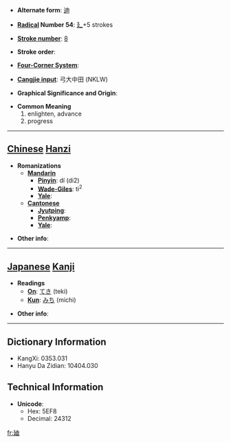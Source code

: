 * '''Alternate form''': [[迪]]

* '''[[Wiktionary:Chinese radical index| Radical]] Number 54''': [[Wiktionary:Chinese radical index 廴|廴]]+5 strokes

* '''[[Wiktionary:Chinese total strokes index|Stroke number]]''': [[Wiktionary:Chinese total strokes index 8|8]]

* '''Stroke order''': 

* '''[[Wiktionary:Chinese four corner index|Four-Corner System]]''': 

* '''[[Wiktionary:Chinese Cangjie index|Cangjie input]]''': 弓大中田 (NKLW)

* '''Graphical Significance and Origin''': 

* '''Common Meaning'''
*#enlighten, advance
*# progress


----

== [[Chinese]] [[Hanzi]] ==

* '''Romanizations'''
** '''[[Mandarin]]'''
*** '''[[Pinyin]]''': dí (di2)
*** '''[[Wade-Giles]]''': ti<sup>2</sup>
*** '''[[Yale]]''': 
** '''[[Cantonese]]'''
*** '''[[Jyutping]]''':
*** '''[[Penkyamp]]''': 
*** '''[[Yale]]''': 

* '''Other info''': 

----

== [[Japanese]] [[Kanji]] ==

* '''Readings'''
** '''[[On]]''': [[てき]] (teki)
** '''[[Kun]]''': [[みち]] (michi)

* '''Other info''':  

----

== Dictionary Information ==

* KangXi: 0353.031
* Hanyu Da Zidian: 10404.030

== Technical Information ==

* '''Unicode''':
** Hex: 5EF8
** Decimal: 24312

[[fr:廸]]